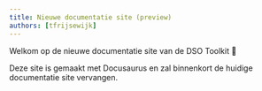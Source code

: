 ```yaml
---
title: Nieuwe documentatie site (preview)
authors: [tfrijsewijk]
---
```


Welkom op de nieuwe documentatie site van de DSO Toolkit 👋

Deze site is gemaakt met Docusaurus en zal binnenkort de huidige documentatie site vervangen.
